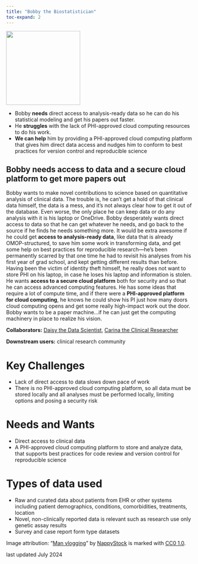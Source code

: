 ```yaml
---
title: "Bobby the Biostatistician"
toc-expand: 2
---
```


::: grid
::: {.g-col-12 .g-col-xl-3}
<img src="/img/bobby.jpg" width="200" height="200"/>
:::

::: {.g-col-12 .g-col-xl-8}
-   Bobby **needs** direct access to analysis-ready data so he can do his statistical modeling and get his papers out faster.
-   He **struggles** with the lack of PHI-approved cloud computing resources to do his work.
-   **We can help** him by providing a PHI-approved cloud computing platform that gives him direct data access and nudges him to conform to best practices for version control and reproducible science
:::
:::

::: lightblue-highlight
## Bobby needs access to data and a secure cloud platform to get more papers out

Bobby wants to make novel contributions to science based on quantitative analysis of clinical data. The trouble is, he can’t get a hold of that clinical data himself, the data is a mess, and it’s not always clear how to get it out of the database. Even worse, the only place he can keep data or do any analysis with it is his laptop or OneDrive. Bobby desperately wants direct access to data so that he can get whatever he needs, and go back to the source if he finds he needs something more. It would be extra awesome if he could get **access to analysis-ready data**, like data that is already OMOP-structured, to save him some work in transforming data, and get some help on best practices for reproducible research—he’s been permanently scarred by that one time he had to revisit his analyses from his first year of grad school, and kept getting different results than before. Having been the victim of identity theft himself, he really does not want to store PHI on his laptop, in case he loses his laptop and information is stolen. He wants **access to a secure cloud platform** both for security and so that he can access advanced computing features. He has some ideas that require a lot of compute time, and if there were a **PHI-approved platform for cloud computing**, he knows he could show his PI just how many doors cloud computing opens and get some really high-impact work out the door. Bobby wants to be a paper machine...if he can just get the computing machinery in place to realize his vision.
:::

::: darkblue-highlight
**Collaborators:** [Daisy the Data Scientist](/family/cards/Daisy-the-data-scientist.html), [Carina the Clinical Researcher](/family/cards/Carina-the-clinical-researcher.html) 

**Downstream users:** clinical research community
:::

# Key Challenges

-   Lack of direct access to data slows down pace of work
-   There is no PHI-approved cloud computing platform, so all data must be stored locally and all analyses must be performed locally, limiting options and posing a security risk

# Needs and Wants

-   Direct access to clinical data
-   A PHI-approved cloud computing platform to store and analyze data, that supports best practices for code review and version control for reproducible science

# Types of data used

-   Raw and curated data about patients from EHR or other systems including patient demographics, conditions, comorbidities, treatments, location  
-   Novel, non-clinically reported data is relevant such as research use only genetic assay results
-   Survey and case report form type datasets

<div>

Image attribution: "[Man vlogging](http://nappy.co/photo/628/man-vlogging)" by [NappyStock](http://nappy.co/NappyStock) is marked with [CC0 1.0](https://creativecommons.org/publicdomain/zero/1.0/?ref=openverse).

</div>
<div>

last updated July 2024

</div>
